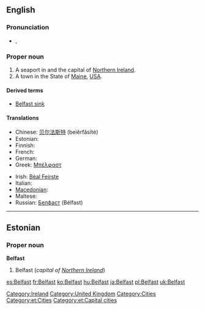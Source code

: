 ==English==

===Pronunciation===
* {{a|UK}} {{IPA|/ˈbɛl.fæst/}}, {{SAMPA|/"bEl.f{st/}}

===Proper noun===
{{wikipedia}}
{{en-proper noun}}

# A seaport in and the capital of [[Northern Ireland]].
# A town in the State of [[Maine]], [[USA]].

====Derived terms====
* [[Belfast sink]]

====Translations====
{{trans-top|capital of Northern Ireland}}
* Chinese: [[贝尔法斯特]] (beìěrfǎsītè)
* Estonian: {{t-|et|Belfast}}
* Finnish: {{t-|fi|Belfast}}
* French: {{t+|fr|Belfast}}
* German: {{t-|de|Belfast}}
* Greek: [[Μπέλφαστ]]
{{trans-mid}}
* Irish: [[Béal Feirste]] {{m}}
* Italian: {{t-|it|Belfast|f}}
* [[Macedonian]]: {{t|mk|Белфаст|m|tr=Bélfast}}
* Maltese: {{t-|mt|Belfast|xs=Maltese}}
* Russian: [[Белфаст]] (Bélfast) {{m}}
{{trans-bottom}}

[[Category:Ireland]]
[[Category:United Kingdom]]
[[Category:Cities]]

----

==Estonian==

===Proper noun===
'''Belfast'''

# Belfast (''capital of [[Northern Ireland]]'')

[[Category:et:Cities]]
[[Category:et:Capital cities]]

[[es:Belfast]]
[[fr:Belfast]]
[[ko:Belfast]]
[[hu:Belfast]]
[[ja:Belfast]]
[[pl:Belfast]]
[[uk:Belfast]]